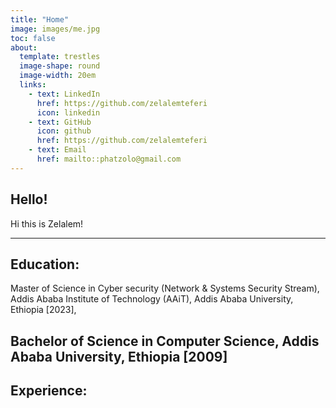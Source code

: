 ```yaml
---
title: "Home"
image: images/me.jpg
toc: false
about:
  template: trestles
  image-shape: round
  image-width: 20em
  links:
    - text: LinkedIn
      href: https://github.com/zelalemteferi
      icon: linkedin
    - text: GitHub
      icon: github
      href: https://github.com/zelalemteferi
    - text: Email
      href: mailto::phatzolo@gmail.com
---
```


## Hello!

Hi this is Zelalem!

---

## Education: 

Master of Science in Cyber security (Network & Systems Security Stream), Addis Ababa Institute of Technology (AAiT), Addis Ababa University, Ethiopia [2023],

Bachelor of Science in Computer Science, Addis Ababa University, Ethiopia [2009]
---

## Experience:

